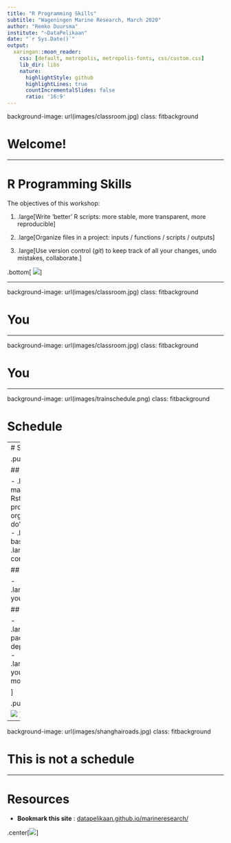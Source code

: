 ```yaml
---
title: "R Programming Skills"
subtitle: "Wageningen Marine Research, March 2020"
author: "Remko Duursma"
institute: "~DataPelikaan"
date: "`r Sys.Date()`"
output:
  xaringan::moon_reader:
    css: [default, metropolis, metropolis-fonts, css/custom.css]
    lib_dir: libs
    nature:
      highlightStyle: github
      highlightLines: true
      countIncrementalSlides: false
      ratio: '16:9'
---
```


background-image: url(images/classroom.jpg)
class: fitbackground

# Welcome!



---

# R Programming Skills


The objectives of this workshop:

1. .large[Write 'better' R scripts: more stable, more transparent, more reproducible]

2. .large[Organize files in a project: inputs / functions / scripts / outputs]

3. .large[Use version control (*git*) to keep track of all your changes, undo mistakes, collaborate.]


.bottom[
  ![](images/letterr50.png)
]

---

background-image: url(images/classroom.jpg)
class: fitbackground

# You


---


background-image: url(images/classroom.jpg)
class: fitbackground

# You



---

background-image: url(images/trainschedule.png)
class: fitbackground

# Schedule


---
# Schedule

.pull-left[

## Workshop 1

- .large[Project management: Rstudio projects, file organization do's and don'ts]
- .large[Script basics]
- .large[Version control with *git*]

## Homework

- .large[Organize your project!]

## Workshop 2

- .large[Mastering package dependencies]
- .large[Improve your code, write more functions]

]

.pull-right[

  ![](images/trainschedule.png)
]




---

background-image: url(images/shanghairoads.jpg)
class: fitbackground

# This is not a schedule



---

# Resources

- **Bookmark this site** : [datapelikaan.github.io/marineresearch/]()

.center[![](images/learningguide.png)]





